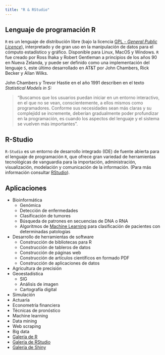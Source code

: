 ```yaml
---
title: "R & RStudio"
---
```


## Lenguaje de programación R

`R` es un lenguaje de distribución libre (bajo la licencia [GPL - *General Public Licence*](https://en.wikipedia.org/wiki/GNU_General_Public_License)), interpretado y de gran uso en la manipulación de datos para el cómputo estadístico y gráfico. Disponible para Linux, MacOS y Windows. `R` fue creado por Ross Ihaka y Robert Gentleman a principios de los años 90 en Nueva Zelanda, y puede ser definido como una implementación del lenguaje `S`, este último desarrollado en AT&T por John Chambers, Rick Becker y Allan Wilks.

 John Chambers y Trevor Hastie en el año 1991 describen en el texto *Statistical Models in S:* 

> "Buscamos que los usuarios puedan iniciar en un entorno interactivo, en el que no se vean, conscientemente, a ellos mismos como programadores. Conforme sus necesidades sean más claras y su complejidd se incremente, deberían gradualmente poder profundizar en la programación, es cuando los aspectos del lenguaje y el sistema se vuelven más importantes".

## R-Studio

`R-Studio` es un entorno de desarrollo integrado (IDE) de fuente abierta para el lenguaje de programación `R`, que ofrece gran variedad de herramientas tecnológicas de vanguardia para la importación, administración, visualización, modelación y comunicación de la información. (Para más información consultar [RStudio](https://www.rstudio.com/)). 

## Aplicaciones

  - Bioinformática
      - Genómica
      - Detección de enfermedades
      - Clasificación de tumores
      - Búsqueda de patrones en secuencias de DNA o RNA
      - Algoritmos de [Machine Learning](https://en.wikipedia.org/wiki/Machine_learning) para clasificación de pacientes con determinadas patologías
  - Desarrollo de herramientas de software
      - Construcción de bibliotecas para R
      - Construcción de tableros de datos
      - Construcción de páginas web
      - Construcción de artículos científicos en formado PDF
      - Construcción de aplicaciones de datos
  - Agricultura de precisión    
  - Geoestadística 
      - SIG
      - Análisis de imagen
      - Cartografía digital
  - Simulación
  - Actuaría
  - Econometría financiera
  - Técnicas de pronóstico
  - Machine learning
  - Data mining
  - Web scraping
  - Big data
  - [Galería de R](https://www.r-graph-gallery.com/)
  - [Galería de RStudio](https://rmarkdown.rstudio.com/gallery.html)
  - [Galería de Shiny](https://shiny.rstudio.com/gallery/)
      